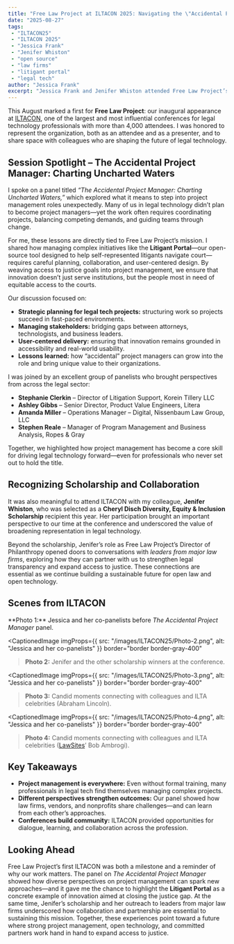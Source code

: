 ```yaml
---
title: "Free Law Project at ILTACON 2025: Navigating the \"Accidental Project Manager\" Journey"
date: "2025-08-27"
tags:
 - "ILTACON25"
 - "ILTACON 2025"
 - "Jessica Frank"
 - "Jenifer Whiston"
 - "open source"
 - "law firms"
 - "litigant portal"
 - "legal tech"
author: "Jessica Frank"
excerpt: "Jessica Frank and Jenifer Whiston attended Free Law Project’s first ILTACON in August 2025, where Jessica presented on The Accidental Project Manager, highlighting how unexpected project management roles drive collaboration and innovation in legal technology. Alongside her, Jenifer connected with leaders from major law firms, highlighting the essential role of partnerships in sustaining Free Law Project’s mission."
---
```


<p className="lead">This August marked a first for <strong>Free Law Project</strong>: our inaugural appearance at <a href="https://www.iltacon.org/home" rel="noopener noreferrer">ILTACON</a>, one of the largest and most influential conferences for legal technology professionals with more than 4,000 attendees. I was honored to represent the organization, both as an attendee and as a presenter, and to share space with colleagues who are shaping the future of legal technology.</p>

## Session Spotlight – The Accidental Project Manager: Charting Uncharted Waters

I spoke on a panel titled <cite>“The Accidental Project Manager: Charting Uncharted Waters,”</cite> which explored what it means to step into project management roles unexpectedly. Many of us in legal technology didn’t plan to become project managers—yet the work often requires coordinating projects, balancing competing demands, and guiding teams through change.

For me, these lessons are directly tied to Free Law Project’s mission. I shared how managing complex initiatives like the <strong>Litigant Portal</strong>—our open-source tool designed to help self-represented litigants navigate court—requires careful planning, collaboration, and user-centered design. By weaving access to justice goals into project management, we ensure that innovation doesn’t just serve institutions, but the people most in need of equitable access to the courts.

Our discussion focused on:
- **Strategic planning for legal tech projects:** structuring work so projects succeed in fast-paced environments.
- **Managing stakeholders:** bridging gaps between attorneys, technologists, and business leaders.
- **User-centered delivery:** ensuring that innovation remains grounded in accessibility and real-world usability.
- **Lessons learned:** how “accidental” project managers can grow into the role and bring unique value to their organizations.

I was joined by an excellent group of panelists who brought perspectives from across the legal sector:
- **Stephanie Clerkin** – Director of Litigation Support, Korein Tillery LLC
- **Ashley Gibbs** – Senior Director, Product Value Engineers, Litera
- **Amanda Miller** – Operations Manager – Digital, Nissenbaum Law Group, LLC
- **Stephen Reale** – Manager of Program Management and Business Analysis, Ropes & Gray

Together, we highlighted how project management has become a core skill for driving legal technology forward—even for professionals who never set out to hold the title.

## Recognizing Scholarship and Collaboration

It was also meaningful to attend ILTACON with my colleague, <strong>Jenifer Whiston</strong>, who was selected as a <strong>Cheryl Disch Diversity, Equity & Inclusion Scholarship</strong> recipient this year. Her participation brought an important perspective to our time at the conference and underscored the value of broadening representation in legal technology.

Beyond the scholarship, Jenifer’s role as Free Law Project’s Director of Philanthropy opened doors to conversations with <em className="not-italic font-bold">leaders from major law firms</em>, exploring how they can partner with us to strengthen legal transparency and expand access to justice. These connections are essential as we continue building a sustainable future for open law and open technology.

## Scenes from ILTACON

<span className="flex flex-col gap-10">
<CaptionedImage
  imgProps={{
    src: "/images/ILTACON25/Photo-1.png",
    alt: "Jessica and her co-panelists"
  }}
  border="border border-gray-400"
>**Photo 1:** Jessica and her co-panelists before <cite>The Accidental Project Manager</cite> panel.</CaptionedImage>

<CaptionedImage
  imgProps={{
    src: "/images/ILTACON25/Photo-2.png",
    alt: "Jessica and her co-panelists"
  }}
  border="border border-gray-400"
>**Photo 2:** Jenifer and the other scholarship winners at the conference.</CaptionedImage>

<CaptionedImage
  imgProps={{
    src: "/images/ILTACON25/Photo-3.png",
    alt: "Jessica and her co-panelists"
  }}
  border="border border-gray-400"
>**Photo 3:** Candid moments connecting with colleagues and ILTA celebrities (Abraham Lincoln).</CaptionedImage>

<CaptionedImage
  imgProps={{
    src: "/images/ILTACON25/Photo-4.png",
    alt: "Jessica and her co-panelists"
  }}
  border="border border-gray-400"
>**Photo 4:** Candid moments connecting with colleagues and ILTA celebrities (<a href="https://www.lawnext.com/" rel="noopener noreferrer">LawSites</a>’ Bob Ambrogi).</CaptionedImage>
</span>

## Key Takeaways
- **Project management is everywhere:** Even without formal training, many professionals in legal tech find themselves managing complex projects.
- **Different perspectives strengthen outcomes:** Our panel showed how law firms, vendors, and nonprofits share challenges—and can learn from each other’s approaches.
- **Conferences build community:** ILTACON provided opportunities for dialogue, learning, and collaboration across the profession.

## Looking Ahead

Free Law Project’s first ILTACON was both a milestone and a reminder of why our work matters. The panel on <cite>The Accidental Project Manager</cite> showed how diverse perspectives on project management can spark new approaches—and it gave me the chance to highlight the <strong>Litigant Portal</strong> as a concrete example of innovation aimed at closing the justice gap. At the same time, Jenifer’s scholarship and her outreach to leaders from major law firms underscored how collaboration and partnership are essential to sustaining this mission. Together, these experiences point toward a future where strong project management, open technology, and committed partners work hand in hand to expand access to justice.
